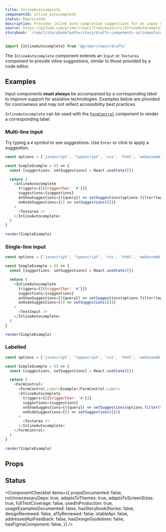 ```yaml
---
title: InlineAutocomplete
componentId: inline_autocomplete
status: Deprecated
description: Provides inline auto completion suggestions for an input or textarea.
source: https://github.com/primer/react/tree/main/src/InlineAutocomplete
storybook: '/react/storybook?path=/story/drafts-components-inlineautocomplete--default'
---
```



```js
import {InlineAutocomplete} from '@primer/react/drafts'
```

The `InlineAutocomplete` component extends an `Input` or `Textarea` component to provide inline suggestions, similar to those provided by a code editor.

## Examples

<Note variant="warning">

Input components **must always** be accompanied by a corresponding label to improve support for assistive
technologies. Examples below are provided for conciseness and may not reflect accessibility best practices.

`InlineAutocomplete` can be used with the [`FormControl`](/FormControl) component to render a corresponding label.

</Note>

### Multi-line input

Try typing a `#` symbol to see suggestions. Use `Enter` or click to apply a suggestion.

```javascript live noinline drafts
const options = ['javascript', 'typescript', 'css', 'html', 'webassembly']

const SimpleExample = () => {
  const [suggestions, setSuggestions] = React.useState([])

  return (
    <InlineAutocomplete
      triggers={[{triggerChar: '#'}]}
      suggestions={suggestions}
      onShowSuggestions={({query}) => setSuggestions(options.filter(tag => tag.includes(query)))}
      onHideSuggestions={() => setSuggestions([])}
    >
      <Textarea />
    </InlineAutocomplete>
  )
}

render(SimpleExample)
```

### Single-line input

```javascript live noinline drafts
const options = ['javascript', 'typescript', 'css', 'html', 'webassembly']

const SimpleExample = () => {
  const [suggestions, setSuggestions] = React.useState([])

  return (
    <InlineAutocomplete
      triggers={[{triggerChar: '#'}]}
      suggestions={suggestions}
      onShowSuggestions={({query}) => setSuggestions(options.filter(tag => tag.includes(query)))}
      onHideSuggestions={() => setSuggestions([])}
    >
      <TextInput />
    </InlineAutocomplete>
  )
}

render(SimpleExample)
```

### Labelled

```javascript live noinline drafts
const options = ['javascript', 'typescript', 'css', 'html', 'webassembly']

const SimpleExample = () => {
  const [suggestions, setSuggestions] = React.useState([])

  return (
    <FormControl>
      <FormControl.Label>Example</FormControl.Label>
      <InlineAutocomplete
        triggers={[{triggerChar: '#'}]}
        suggestions={suggestions}
        onShowSuggestions={({query}) => setSuggestions(options.filter(tag => tag.includes(query)))}
        onHideSuggestions={() => setSuggestions([])}
      >
        <Textarea />
      </InlineAutocomplete>
    </FormControl>
  )
}

render(SimpleExample)
```

## Props

<ComponentProps data={data} />

## Status

<ComponentChecklist
  items={{
    propsDocumented: false,
    noUnnecessaryDeps: true,
    adaptsToThemes: true,
    adaptsToScreenSizes: true,
    fullTestCoverage: false,
    usedInProduction: true,
    usageExamplesDocumented: false,
    hasStorybookStories: false,
    designReviewed: false,
    a11yReviewed: false,
    stableApi: false,
    addressedApiFeedback: false,
    hasDesignGuidelines: false,
    hasFigmaComponent: false,
  }}
/>
